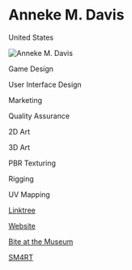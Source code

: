 # Anneke M. Davis

<Location>

United States

</Location>

![Anneke M. Davis](./directory_images/Anneke_M_Davis.jpeg)

<Skills>

Game Design 

User Interface Design

Marketing

Quality Assurance

2D Art

3D Art

PBR Texturing

Rigging

UV Mapping

</Skills>

<Personal>

[Linktree](https://linktr.ee/annesnotokay)

</Personal>

<Business>

[Website](https://www.annekemdavis.com/)

</Business>

<Games>

[Bite at the Museum](https://store.steampowered.com/app/1607620/Bite_At_The_Museum/)

[SM4RT](https://synsugarstudio.itch.io/sm4rt?ltclid=5f976f5d-d8d9-497e-bbc2-33eef7001a4a)

</Games>
